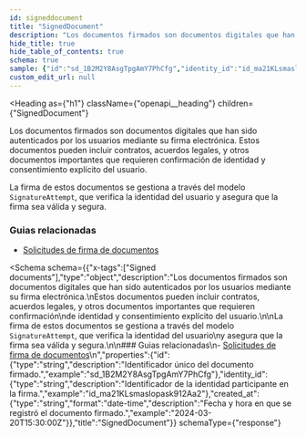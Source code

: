 ```yaml
---
id: signeddocument
title: "SignedDocument"
description: "Los documentos firmados son documentos digitales que han sido autenticados por los usuarios mediante su firma electrónica."
hide_title: true
hide_table_of_contents: true
schema: true
sample: {"id":"sd_1B2M2Y8AsgTpgAmY7PhCfg","identity_id":"id_ma21KLsmaslopask912Aa2","created_at":"2024-03-20T15:30:00Z"}
custom_edit_url: null
---
```



<Heading
  as={"h1"}
  className={"openapi__heading"}
  children={"SignedDocument"}
>
</Heading>



Los documentos firmados son documentos digitales que han sido autenticados por los usuarios mediante su firma electrónica.
Estos documentos pueden incluir contratos, acuerdos legales, y otros documentos importantes que requieren confirmación
de identidad y consentimiento explícito del usuario.

La firma de estos documentos se gestiona a través del modelo `SignatureAttempt`, que verifica la identidad del usuario
y asegura que la firma sea válida y segura.

### Guias relacionadas
- [Solicitudes de firma de documentos](/docs/integration-guide/modules/signature)


<Schema
  schema={{"x-tags":["Signed documents"],"type":"object","description":"Los documentos firmados son documentos digitales que han sido autenticados por los usuarios mediante su firma electrónica.\nEstos documentos pueden incluir contratos, acuerdos legales, y otros documentos importantes que requieren confirmación\nde identidad y consentimiento explícito del usuario.\n\nLa firma de estos documentos se gestiona a través del modelo `SignatureAttempt`, que verifica la identidad del usuario\ny asegura que la firma sea válida y segura.\n\n### Guias relacionadas\n- [Solicitudes de firma de documentos](/docs/integration-guide/modules/signature)\n","properties":{"id":{"type":"string","description":"Identificador único del documento firmado.","example":"sd_1B2M2Y8AsgTpgAmY7PhCfg"},"identity_id":{"type":"string","description":"Identificador de la identidad participante en la firma.","example":"id_ma21KLsmaslopask912Aa2"},"created_at":{"type":"string","format":"date-time","description":"Fecha y hora en que se registró el documento firmado.","example":"2024-03-20T15:30:00Z"}},"title":"SignedDocument"}}
  schemaType={"response"}
>
  
</Schema>
            